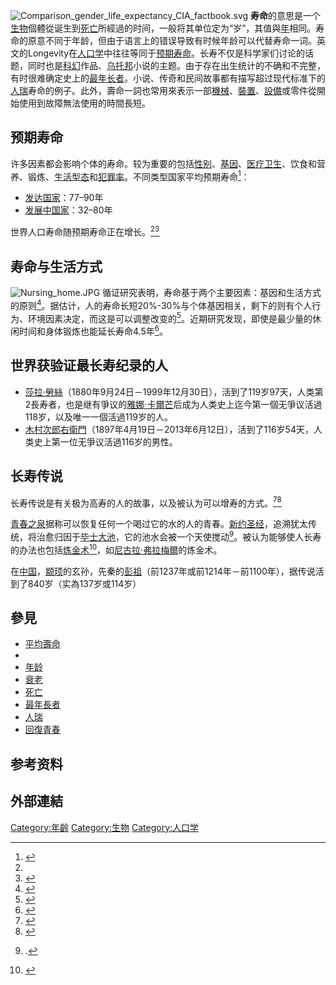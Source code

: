{{merge to|年龄|discuss=Talk:年龄#请求与寿命合并|time=2018-11-01T08:22:15+00:00}}
[[Image:Comparison_gender_life_expectancy_CIA_factbook.svg|thumb]]
'''寿命'''的意思是一个[[生物|生物]]個體從诞生到[[死亡|死亡]]所經過的时间，一般将其单位定为“岁”，其值與[[年|年]]相同。寿命的原意不同于年龄，但由于语言上的错误导致有时候年龄可以代替寿命一词。英文的Longevity在[[人口学|人口学]]中往往等同于[[预期寿命|预期寿命]]。长寿不仅是科学家们讨论的话题，同时也是[[科幻|科幻]]作品、[[乌托邦|乌托邦]]小说的主题。由于存在出生统计的不确和不完整，有时很难确定史上的[[最年长者|最年长者]]。小说、传奇和民间故事都有描写超过现代标准下的[[人瑞|人瑞]]寿命的例子。此外，壽命一詞也常用來表示一部[[機械|機械]]、[[裝置|裝置]]、[[設備|設備]]或零件從開始使用到故障無法使用的時間長短。

== 预期寿命 ==
{{Main|各国人口预期寿命列表}}
许多因素都会影响个体的寿命。较为重要的包括[[性别|性别]]、[[基因|基因]]、[[医疗卫生|医疗卫生]]、饮食和营养、锻炼、[[生活型态|生活型态]]和[[犯罪率|犯罪率]]。不同类型国家平均预期寿命<ref name="ciawfb2010">{{Cite web |url=https://www.cia.gov/library/publications/the-world-factbook/index.html |title=The US Central Intelligence Agency, 2010, CIA World Factbook |access-date=2013-08-28 |archive-date=2018-12-26 |archive-url=https://web.archive.org/web/20181226005733/https://www.cia.gov/library/publications/the-world-factbook/index.html%20 |dead-url=no }}</ref>：
*[[发达国家|发达国家]]：77–90年
*[[发展中国家|发展中国家]]：32–80年

世界人口寿命随预期寿命正在增长。<ref name="ciawfb2010" /><ref name="ciawfb2002">{{Cite web |url=http://www.theodora.com/wfb/2002/index.html |title=The US Central Intelligence Agency, 2002,CIA World Factbook |access-date=2013-08-28 |archive-date=2021-02-10 |archive-url=https://web.archive.org/web/20210210121008/https://www.theodora.com/wfb/2002/index.html |dead-url=no }}</ref>

== 寿命与生活方式 == 
[[File:Nursing_home.JPG|thumb]]
循证研究表明，寿命基于两个主要因素：基因和生活方式的原则<ref name=USC>{{Cite news |first=Carl |last=Marziali |date=7 December 2010 |title=Reaching Toward the Fountain of Youth |url=http://uscnews.usc.edu/health/reaching_toward_the_fountain_of_youth.html |work=USC Trojan Family Magazine |accessdate=7 December 2010 |deadurl=yes |archiveurl=https://web.archive.org/web/20101213203112/http://uscnews.usc.edu/health/reaching_toward_the_fountain_of_youth.html |archivedate=2010年12月13日 }}</ref>。据估计，人的寿命长短20%-30%与个体基因相关，剩下的则有个人行为、环境因素决定，而这是可以调整改变的<ref>{{cite journal |last=Hjelmborg |first=J. |last2=''et al.'' |year=2006 |title=Genetic influence on human lifespan and longevity |journal=Human Genetics  |volume=119 |issue=3 |pages=312–321 |doi=10.1007/s00439-006-0144-y |first2=Ivan |last3=Skytthe |first3=Axel |last4=Vaupel |first4=James W. |last5=McGue |first5=Matt |last6=Koskenvuo |first6=Markku |last7=Kaprio |first7=Jaakko |last8=Pedersen |first8=Nancy L. |last9=Christensen |first9=Kaare }}</ref>。近期研究发现，即使是最少量的休闲时间和身体锻炼也能延长寿命4.5年<ref>{{cite journal|last=Moore|first=S.C.|last2=et al. |year=2012| title=Leisure time physical activity of moderate to vigorous intensity and mortality:  A large pooled cohort analysis|journal=PLoS Medicine|volume=9|issue=11}}</ref>。

== 世界获验证最长寿纪录的人==
*[[莎拉·勞絲|莎拉·勞絲]]（1880年9月24日－1999年12月30日），活到了119岁97天，人类第2長寿者，也是继有爭议的[[雅娜·卡爾芒|雅娜·卡爾芒]]后成为人类史上迄今第一個无爭议活過118岁，以及唯一一個活過119岁的人。
*[[木村次郎右衛門|木村次郎右衛門]]（1897年4月19日－2013年6月12日），活到了116岁54天，人类史上第一位无爭议活過116岁的男性。

== 长寿传说 ==
长寿传说是有关极为高寿的人的故事，以及被认为可以增寿的方式。<ref name=trad1>{{Cite book|url=http://books.google.com/?id=01GzLB2ta3oC&pg=PA101&dq=%22longevity+tradition%22|title=Secrets of Longevity|quote=川芎在中国长寿传说里是一种关键的草药，据称它可以增强免疫、活血止痛("Chuan xiong ... has long been a key herb in the longevity tradition of China, prized for its powers to boost the immune system, activate blood circulation, and relieve pain.")|first=Maoshing|last=Ni|isbn=978-0-8118-4949-4|year=2006|publisher=Chronicle Books}}</ref><ref name=trad2>{{Cite book|url=http://books.google.com/?id=ABTO93imwQwC&pg=PA27&dq=%22longevity+tradition%22|title=An End to Ageing: Remedies for Life|quote=道家对长生不老的执着对我们很有意义，基于两个原因。首先，假如我们可以理解和改编它们，这些技术或许对我们的健康有极大的价值。第二，道家的长寿法给我们很多有趣的治病方法。("Taoist devotion to immortality is important to us for two reasons. The techniques may be of considerable value to our goal of a healthy old age, if we can understand and adapt them. Secondly, the Taoist longevity tradition has brought us many interesting remedies.")|first=Stephen|last=Fulder|isbn=978-0-89281-044-4|year=1983|publisher=Destiny Books}}</ref>

[[青春之泉|青春之泉]]据称可以恢复任何一个喝过它的水的人的青春。[[新约圣经|新约圣经]]，追溯犹太传统，将治愈归因于[[毕士大池|毕士大池]]，它的池水会被一个天使搅动<ref>{{bibleverse||John|5:4}}.</ref>。被认为能够使人长寿的办法也包括[[炼金术|炼金术]]<ref name=kohn>{{Cite book|title=Daoism and Chinese Culture|last=Kohn|first=Livia|year=2001|publisher=Three Pines Press|pages=4, 84|url=http://books.google.com/?id=2AURAQAAIAAJ&q=%22longevity+tradition%22&dq=%22longevity+tradition%22|isbn=978-1-931483-00-1}}</ref>，如[[尼古拉·弗拉梅爾|尼古拉·弗拉梅爾]]的炼金术。

在[[中国|中国]]，[[颛顼|颛顼]]的玄孙，先秦的[[彭祖|彭祖]]（前1237年或前1214年－前1100年），据传说活到了840岁（实為137岁或114岁）

==參見==
*[[平均壽命|平均壽命]]
*{{le|健康壽命|Healthy Life Years}}
*[[年龄|年龄]]
*[[衰老|衰老]]
*[[死亡|死亡]]
*[[最年長者|最年長者]]
*[[人瑞|人瑞]]
*[[回復青春|回復青春]]

== 参考资料 ==
{{reflist|2}}

==外部連結==
{{寿命}}
[[Category:年齡|Category:年齡]]
[[Category:生物|Category:生物]]
[[Category:人口学|Category:人口学]]